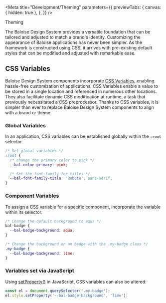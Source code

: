 
<Meta
  title="Development/Theming"
  parameters={{
    previewTabs: {
      canvas: { hidden: true },
    },
  }}
/>

<bal-doc-banner id="customization" subtitle="Development">Theming</bal-doc-banner>

<bal-doc-lead>
  The Baloise Design System provides a versatile foundation that can be tailored and adjusted to match a brand's
  identity. Customizing the appearance of Baloise applications has never been simpler. As the framework is constructed
  using CSS, it arrives with pre-existing default styles that can be modified and adjusted with remarkable ease.
</bal-doc-lead>

## CSS Variables

Baloise Design System components incorporate [CSS Variables](https://developer.mozilla.org/en-US/docs/Web/CSS/Using_CSS_custom_properties), enabling hassle-free customization of applications.
CSS Variables enable a value to be stored in a single location and referenced in numerous other locations.
They also facilitate dynamic CSS modification at runtime, a task that previously necessitated a CSS preprocessor.
Thanks to CSS variables, it is simpler than ever to replace Baloise Design System components to align with a brand or theme.

### Global Variables​

In an application, CSS variables can be established globally within the `:root` selector.

```css
/* Set global variables */
:root {
  /* change the primary color to pink */
  --bal-color-primary: pink;

  /* Set the font family for titles */
  --bal-font-family-title: 'Roboto', sans-serif;
}
```

### Component Variables​

To assign a CSS variable for a specific component, incorporate the variable within its selector.

```css
/* Change the default background to aqua */
bal-badge {
  --bal-badge-background: aqua;
}

/* Change the background on an badge with the .my-badge class */
.my-badge {
  --bal-badge-background: lime;
}
```

### Variables set via JavaScript​

Using [setProperty()](https://developer.mozilla.org/en-US/docs/Web/API/CSSStyleDeclaration/setProperty) in JavaScript, CSS variables can also be altered:

```javascript
const el = document.querySelector('.my-badge');
el.style.setProperty('--bal-badge-background', 'lime');
```


<bal-doc-github link="/stories/development/guides/theming/theming.stories.mdx"></bal-doc-github>
